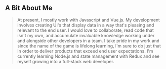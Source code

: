 ## A Bit About Me

> At present, I mostly work with Javascript and Vue.js. My development involves creating UI's that display data in a way that's pleasing and relevant to the end user.
> I would love to collaborate, read code that isn't my own, and accumulate invaluable knowledge working under and alongside other developers in a team.
> I take pride in my work and since the name of the game is lifelong learning, I'm sure to do just that in order to deliver products that exceed end user expectations.
> I'm currently learning Node.js and state management with Redux and see myself growing into a full-stack web developer.
